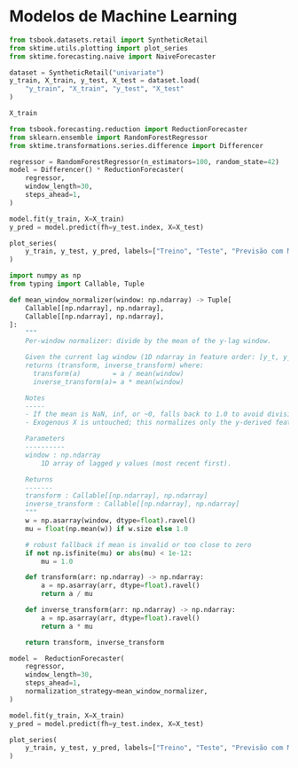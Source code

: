 # Modelos de Machine Learning

```python
from tsbook.datasets.retail import SyntheticRetail
from sktime.utils.plotting import plot_series
from sktime.forecasting.naive import NaiveForecaster

dataset = SyntheticRetail("univariate")
y_train, X_train, y_test, X_test = dataset.load(
    "y_train", "X_train", "y_test", "X_test"
)

X_train
```


```python
from tsbook.forecasting.reduction import ReductionForecaster
from sklearn.ensemble import RandomForestRegressor
from sktime.transformations.series.difference import Differencer

regressor = RandomForestRegressor(n_estimators=100, random_state=42)
model = Differencer() * ReductionForecaster(
    regressor,
    window_length=30,
    steps_ahead=1,
)

model.fit(y_train, X=X_train)
y_pred = model.predict(fh=y_test.index, X=X_test)
```

```python
plot_series(
    y_train, y_test, y_pred, labels=["Treino", "Teste", "Previsão com ML + Diferença"]
)
```


```python

import numpy as np
from typing import Callable, Tuple

def mean_window_normalizer(window: np.ndarray) -> Tuple[
    Callable[[np.ndarray], np.ndarray],
    Callable[[np.ndarray], np.ndarray],
]:
    """
    Per-window normalizer: divide by the mean of the y-lag window.

    Given the current lag window (1D ndarray in feature order: [y_t, y_{t-1}, ...]),
    returns (transform, inverse_transform) where:
      transform(a)        = a / mean(window)
      inverse_transform(a)= a * mean(window)

    Notes
    -----
    - If the mean is NaN, inf, or ~0, falls back to 1.0 to avoid division by zero.
    - Exogenous X is untouched; this normalizes only the y-derived features/target.

    Parameters
    ----------
    window : np.ndarray
        1D array of lagged y values (most recent first).

    Returns
    -------
    transform : Callable[[np.ndarray], np.ndarray]
    inverse_transform : Callable[[np.ndarray], np.ndarray]
    """
    w = np.asarray(window, dtype=float).ravel()
    mu = float(np.mean(w)) if w.size else 1.0

    # robust fallback if mean is invalid or too close to zero
    if not np.isfinite(mu) or abs(mu) < 1e-12:
        mu = 1.0

    def transform(arr: np.ndarray) -> np.ndarray:
        a = np.asarray(arr, dtype=float).ravel()
        return a / mu

    def inverse_transform(arr: np.ndarray) -> np.ndarray:
        a = np.asarray(arr, dtype=float).ravel()
        return a * mu

    return transform, inverse_transform

model =  ReductionForecaster(
    regressor,
    window_length=30,
    steps_ahead=1,
    normalization_strategy=mean_window_normalizer,
)

model.fit(y_train, X=X_train)
y_pred = model.predict(fh=y_test.index, X=X_test)

```

```python
plot_series(
    y_train, y_test, y_pred, labels=["Treino", "Teste", "Previsão com ML + Diferença + Normalização"]
)
```